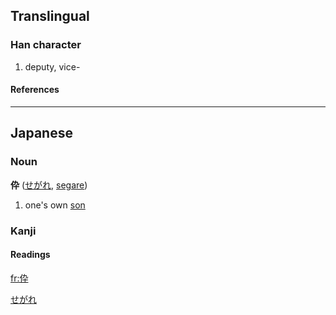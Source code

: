 {{see|倅}}

==Translingual==
===Han character===
{{Han char|rad=人|as=04|sn=6|four=|canj=人大弓十 (OKNJ)}}
# deputy, vice-
====References====
{{Han ref|kx=0096.121|dkj=00462|dj=0204.130|hdz=10124.170|uh=4F1C|ud=20252}}
----
== Japanese ==


===Noun===
[[Category:Japanese nouns|せがれ]]
'''伜''' ([[せがれ]], [[segare]])
# one's own [[son]]


===Kanji===
{{ja-kanji|grade=|rs=人04}}
====Readings====
{{ja-readings|on=[[さい]] ([[sai]]), [[そつ]] ([[sotsu]])|kun=[[せがれ]] ([[segare]])}} 

[[fr:伜]]